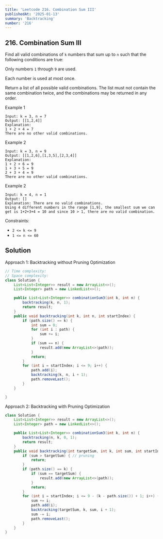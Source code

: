 ```yaml
---
title: 'Leetcode 216. Combination Sum III'
publishedAt: '2025-01-13'
summary: 'Backtracking'
number: '216'
---
```


## 216. Combination Sum III

Find all valid combinations of `k` numbers that sum up to `n` such that the following conditions are true:

Only numbers `1` through `9` are used.

Each number is used at most once.

Return a list of all possible valid combinations. The list must not contain the same combination twice, and the combinations may be returned in any order.


Example 1
`````
Input: k = 3, n = 7
Output: [[1,2,4]]
Explanation:
1 + 2 + 4 = 7
There are no other valid combinations.
`````

Example 2
`````
Input: k = 3, n = 9
Output: [[1,2,6],[1,3,5],[2,3,4]]
Explanation:
1 + 2 + 6 = 9
1 + 3 + 5 = 9
2 + 3 + 4 = 9
There are no other valid combinations.
`````

Example 2
`````
Input: k = 4, n = 1
Output: []
Explanation: There are no valid combinations.
Using 4 different numbers in the range [1,9], the smallest sum we can get is 1+2+3+4 = 10 and since 10 > 1, there are no valid combination.
`````


Constraints:

- `2 <= k <= 9`
- `1 <= n <= 60`

## Solution
Approach 1: Backtracking without Pruning Optimization
````JAVA
// Time complexity: 
// Space complexity:
class Solution {
    List<List<Integer>> result = new ArrayList<>();
    List<Integer> path = new LinkedList<>();

    public List<List<Integer>> combinationSum3(int k, int n) {
        backtracking(k, n, 1);
        return result;
    }
    public void backtracking(int k, int n, int startIndex) {
        if (path.size() == k) {
            int sum = 0;
            for (int i : path) {
                sum += i;
            }
            if (sum == n) {
                result.add(new ArrayList<>(path));
            }
            return; 
        }
        for (int i = startIndex; i <= 9; i++) {
            path.add(i);
            backtracking(k, n, i + 1);
            path.removeLast();
        }
    }

}
````

Approach 2: Backtracking with Pruning Optimization
````JAVA
class Solution {
    List<List<Integer>> result = new ArrayList<>();
    List<Integer> path = new LinkedList<>();

    public List<List<Integer>> combinationSum3(int k, int n) {
        backtracking(n, k, 0, 1);
        return result;
    }
    public void backtracking(int targetSum, int k, int sum, int startIndex) {
        if (sum > targetSum) { // pruning
            return;
        }
        if (path.size() == k) {
            if (sum == targetSum) {
                result.add(new ArrayList<>(path));
            }
            return; 
        }
        for (int i = startIndex; i <= 9 - (k - path.size()) + 1; i++) { // pruning
            sum += i;
            path.add(i);
            backtracking(targetSum, k, sum, i + 1);
            sum -= i;
            path.removeLast();
        }
    }
}
````

